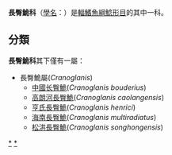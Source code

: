 {{Automatic taxobox
| taxon = Cranoglanididae
| authority = 
| subdivision_ranks = [[屬|屬]]
| subdivision = * 見內文
}}
'''長臀鮠科'''（[[學名|學名]]：{{lang|la|''Cranoglanididae''}}）是[[輻鰭魚綱|輻鰭魚綱]][[鯰形目|鯰形目]]的其中一科。

==分類==
'''長臀鮠科'''其下僅有一屬：
*長臀鮠屬(''Cranoglanis'')
**[[中國长臀鮠|中國长臀鮠]](''Cranoglanis bouderius'')
**[[高朗河長臀鮠|高朗河長臀鮠]](''Cranoglanis caolangensis'')
**[[亨氏長臀鮠|亨氏長臀鮠]](''Cranoglanis henrici'')
**[[海南長臀鮠|海南長臀鮠]](''Cranoglanis multiradiatus'')
**[[松洪長臀鮠|松洪長臀鮠]](''Cranoglanis songhongensis'')
{{taxonbar}}
[[Category:扁頭鯰科|*]]
[[Category:鮎形目|*]]